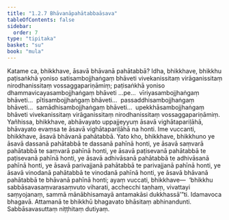 ```yaml
---
title: "1.2.7 Bhāvanāpahātabbaāsava"
tableOfContents: false
sidebar:
  order: 7
type: "tipitaka"
basket: "su"
book: "mula"
---
```



<DynamicBreadcrumb />

<Division number="27" book="mula" bookNo="9" page="14">

<Paragraph number="78" book="mula">
Katame ca, bhikkhave, āsavā bhāvanā pahātabbā? Idha, bhikkhave, bhikkhu paṭisaṅkhā yoniso satisambojjhaṅgaṃ bhāveti vivekanissitaṃ virāganissitaṃ nirodhanissitaṃ vossaggapariṇāmiṃ; paṭisaṅkhā yoniso dhammavicayasambojjhaṅgaṃ bhāveti …pe…  vīriyasambojjhaṅgaṃ bhāveti…  pītisambojjhaṅgaṃ bhāveti…  passaddhisambojjhaṅgaṃ bhāveti…  samādhisambojjhaṅgaṃ bhāveti…  upekkhāsambojjhaṅgaṃ bhāveti vivekanissitaṃ virāganissitaṃ nirodhanissitaṃ vossaggapariṇāmiṃ.
</Paragraph>

<Paragraph number="79" book="mula">
Yañhissa, bhikkhave, abhāvayato uppajjeyyuṃ āsavā vighātapariḷāhā, bhāvayato evaṃsa te āsavā vighātapariḷāhā na honti. Ime vuccanti, bhikkhave, āsavā bhāvanā pahātabbā.
</Paragraph>

</Division>
<Division number="28" book="mula" bookNo="9" page="14">

<Paragraph number="80" book="mula">
Yato kho, bhikkhave, bhikkhuno ye āsavā dassanā pahātabbā te dassanā pahīnā honti, ye āsavā saṃvarā pahātabbā te saṃvarā pahīnā honti, ye āsavā paṭisevanā pahātabbā te paṭisevanā pahīnā honti, ye āsavā adhivāsanā pahātabbā te adhivāsanā pahīnā honti, ye āsavā parivajjanā pahātabbā te parivajjanā pahīnā honti, ye āsavā vinodanā pahātabbā te vinodanā pahīnā honti, ye āsavā bhāvanā pahātabbā te bhāvanā pahīnā honti; ayaṃ vuccati, bhikkhave—  ‘bhikkhu sabbāsavasaṃvarasaṃvuto viharati, acchecchi taṇhaṃ, vivattayi saṃyojanaṃ, sammā mānābhisamayā antamakāsi dukkhassā’”ti.
</Paragraph>

<Paragraph number="81" book="mula">
Idamavoca bhagavā. Attamanā te bhikkhū bhagavato bhāsitaṃ abhinandunti.

</Paragraph>
</Division>

<Paragraph number="82" type="center" book="mula">
Sabbāsavasuttaṃ niṭṭhitaṃ dutiyaṃ.
</Paragraph>